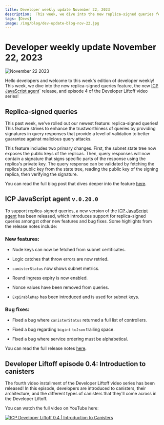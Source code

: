 ```yaml
---
title: Developer weekly update November 22, 2023
description:  This week, we dive into the new replica-signed queries feature, the new ICP JavaScript agent release, and episode 4 of the Developer Liftoff video series!
tags: [Devs]
image: /img/blog/dev-update-blog-nov-22.jpg
---
```


# Developer weekly update November 22, 2023

![November 22 2023](../../static/img/blog/dev-update-blog-nov-22.jpg)

Hello developers and welcome to this week's edition of developer weekly! This week, we dive into the new replica-signed queries feature, the new [ICP JavaScript agent](https://www.npmjs.com/package/@dfinity/agent)` release, and episode 4 of the Developer Liftoff video series!

## Replica-signed queries

This past week, we've rolled out our newest feature: replica-signed queries! This feature strives to enhance the trustworthiness of queries by providing signatures in query responses that provide a level of validation to better guarantee against malicious query attacks.

This feature includes two primary changes. First, the subnet state tree now exposes the public keys of the replicas. Then, query responses will now contain a signature that signs specific parts of the response using the replica's private key. The query response can be validated by fetching the replica's public key from the state tree, reading the public key of the signing replica, then verifying the signature.

You can read the full blog post that dives deeper into the feature [here](/blog/features/replica-signed-queries).

## ICP JavaScript agent `v.0.20.0`

To support replica-signed queries, a new version of the [ICP JavaScript agent](https://www.npmjs.com/package/@dfinity/agent) has been released, which introduces support for replica-signed queries amongst other new features and bug fixes. Some highlights from the release notes include:

### New features:

- Node keys can now be fetched from subnet certificates.

- Logic catches that throw errors are now retried.

- `canisterStatus` now shows subnet metrics.

- Round ingress expiry is now enabled.

- Nonce values have been removed from queries.

- `ExpirableMap` has been introduced and is used for subnet keys.

### Bug fixes:

- Fixed a bug where `canisterStatus` returned a full list of controllers.

- Fixed a bug regarding `bigint` `toJson` trailing space.

- Fixed a bug where service ordering must be alphabetical.

You can read the full release notes [here](https://github.com/dfinity/agent-js/releases/tag/v0.20.0).

## Developer Liftoff episode 0.4: Introduction to canisters

The fourth video installment of the Developer Liftoff video series has been released! In this episode, developers are introduced to canisters, their architecture, and the different types of canisters that they'll come across in the Developer Liftoff.

You can watch the full video on YouTube here:

[![ICP Developer Liftoff 0.4 | Introduction to Canisters](https://img.youtube.com/vi/mwbRRk9T5Nw/0.jpg)](https://www.youtube.com/watch?v=mwbRRk9T5Nw)
